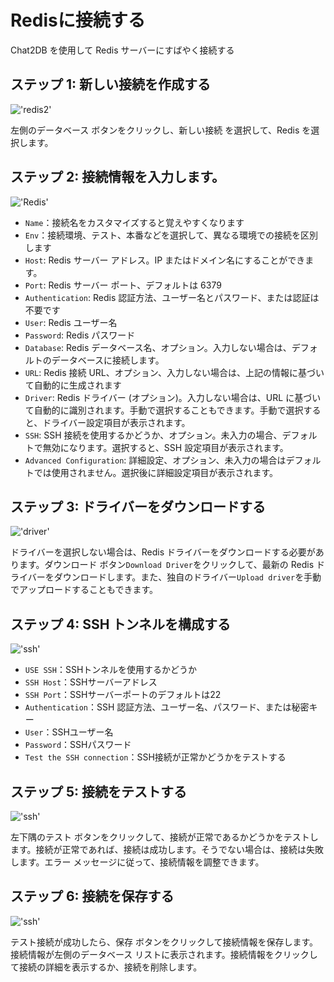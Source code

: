 # Redisに接続する

Chat2DB を使用して Redis サーバーにすばやく接続する

## ステップ 1: 新しい接続を作成する

!['redis2'](/image/connection/redis2.png)

左側のデータベース ボタンをクリックし、新しい接続 を選択して、Redis を選択します。


## ステップ 2: 接続情報を入力します。

!['Redis'](/image/connection/redis.png)

- `Name`：接続名をカスタマイズすると覚えやすくなります
- `Env`：接続環境、テスト、本番などを選択して、異なる環境での接続を区別します
- `Host`: Redis サーバー アドレス。IP またはドメイン名にすることができます。
- `Port`: Redis サーバー ポート、デフォルトは 6379
- `Authentication`: Redis 認証方法、ユーザー名とパスワード、または認証は不要です
- `User`: Redis ユーザー名
- `Password`: Redis パスワード
- `Database`: Redis データベース名、オプション。入力しない場合は、デフォルトのデータベースに接続します。
- `URL`: Redis 接続 URL、オプション、入力しない場合は、上記の情報に基づいて自動的に生成されます
- `Driver`: Redis ドライバー (オプション)。入力しない場合は、URL に基づいて自動的に識別されます。手動で選択することもできます。手動で選択すると、ドライバー設定項目が表示されます。
- `SSH`: SSH 接続を使用するかどうか、オプション。未入力の場合、デフォルトで無効になります。選択すると、SSH 設定項目が表示されます。
- `Advanced Configuration`: 詳細設定、オプション、未入力の場合はデフォルトでは使用されません。選択後に詳細設定項目が表示されます。

## ステップ 3: ドライバーをダウンロードする

!['driver'](/image/connection/driver.png)

ドライバーを選択しない場合は、Redis ドライバーをダウンロードする必要があります。ダウンロード ボタン`Download Driver`をクリックして、最新の Redis ドライバーをダウンロードします。また、独自のドライバー`Upload driver`を手動でアップロードすることもできます。

## ステップ 4: SSH トンネルを構成する

!['ssh'](/image/connection/ssh.png)
- `USE SSH`：SSHトンネルを使用するかどうか
- `SSH Host`：SSHサーバーアドレス
- `SSH Port`：SSHサーバーポートのデフォルトは22
- `Authentication`：SSH 認証方法、ユーザー名、パスワード、または秘密キー
- `User`：SSHユーザー名
- `Password`：SSHパスワード
- `Test the SSH connection`：SSH接続が正常かどうかをテストする

## ステップ 5: 接続をテストする

!['ssh'](/image/connection/test.png)

左下隅のテスト ボタンをクリックして、接続が正常であるかどうかをテストします。接続が正常であれば、接続は成功します。そうでない場合は、接続は失敗します。エラー メッセージに従って、接続情報を調整できます。

## ステップ 6: 接続を保存する
!['ssh'](/image/connection/test.png)

テスト接続が成功したら、保存 ボタンをクリックして接続情報を保存します。接続情報が左側のデータベース リストに表示されます。接続情報をクリックして接続の詳細を表示するか、接続を削除します。


